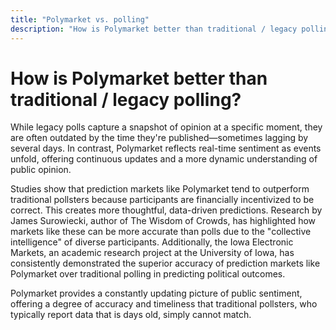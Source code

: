 ```yaml
---
title: "Polymarket vs. polling"
description: "How is Polymarket better than traditional / legacy polling?"
---
```


# How is Polymarket better than traditional / legacy polling?

While legacy polls capture a snapshot of opinion at a specific moment, they are often outdated by the time they're published—sometimes lagging by several days. In contrast, Polymarket reflects real-time sentiment as events unfold, offering continuous updates and a more dynamic understanding of public opinion.

Studies show that prediction markets like Polymarket tend to outperform traditional pollsters because participants are financially incentivized to be correct. This creates more thoughtful, data-driven predictions. Research by James Surowiecki, author of The Wisdom of Crowds, has highlighted how markets like these can be more accurate than polls due to the "collective intelligence" of diverse participants. Additionally, the Iowa Electronic Markets, an academic research project at the University of Iowa, has consistently demonstrated the superior accuracy of prediction markets like Polymarket over traditional polling in predicting political outcomes.

Polymarket provides a constantly updating picture of public sentiment, offering a degree of accuracy and timeliness that traditional pollsters, who typically report data that is days old, simply cannot match.

